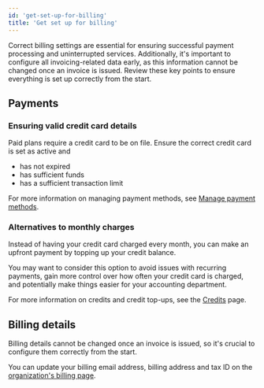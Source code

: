 ```yaml
---
id: 'get-set-up-for-billing'
title: 'Get set up for billing'
---
```


Correct billing settings are essential for ensuring successful payment processing and uninterrupted services. Additionally, it's important to configure all invoicing-related data early, as this information cannot be changed once an invoice is issued. Review these key points to ensure everything is set up correctly from the start.

## Payments

### Ensuring valid credit card details
Paid plans require a credit card to be on file. Ensure the correct credit card is set as active and

- has not expired
- has sufficient funds
- has a sufficient transaction limit

For more information on managing payment methods, see [Manage payment methods](/docs/guides/platform/manage-your-subscription/manage-your-payment-information#manage-payment-methods).

### Alternatives to monthly charges
Instead of having your credit card charged every month, you can make an upfront payment by topping up your credit balance.

You may want to consider this option to avoid issues with recurring payments, gain more control over how often your credit card is charged, and potentially make things easier for your accounting department.

For more information on credits and credit top-ups, see the [Credits](/docs/guides/platform/credits) page.

## Billing details
Billing details cannot be changed once an invoice is issued, so it's crucial to configure them correctly from the start.

You can update your billing email address, billing address and tax ID on the [organization's billing page](https://supabase.com/dashboard/org/_/billing).


